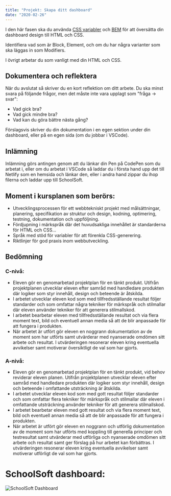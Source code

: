 ```yaml
---
title: "Projekt: Skapa ditt dashboard"
date: "2020-02-26"
---
```


I den här fasen ska du använda [CSS variabler](https://guteteknik.netlify.com/webb2/utvecklingspraxis/css-variabler) och [BEM](https://guteteknik.netlify.com/webb2/utvecklingspraxis/bem-metodiken/) för att översätta din dashboard design till HTML och CSS.

Identifiera vad som är Block, Element, och om du har några varianter som ska läggas in som Modifiers.

I övrigt arbetar du som vanligt med din HTML och CSS.

## Dokumentera och reflektera
När du avslutat så skriver du en kort reflektion om ditt arbete. Du ska minst svara på följande frågor, men det måste inte vara upplagt som "fråga -> svar":
- Vad gick bra?
- Vad gick mindre bra?
- Vad kan du göra bättre nästa gång?

Förslagsvis skriver du din dokumentation i en egen sektion under din dashboard, eller på en egen sida (om du jobbar i VSCode).

## Inlämning
Inlämning görs antingen genom att du länkar din Pen på CodePen som du arbetat i, eller om du arbetat i VSCode så laddar du i första hand upp det till Netlify som en hemsida och länkar den, eller i andra hand zippar du ihop filerna och laddar upp till SchoolSoft.

## Moment i kursplanen som berörs:

- Utvecklingsprocessen för ett webbtekniskt projekt med målsättningar, planering, specifikation av struktur och design, kodning, optimering, testning, dokumentation och uppföljning.
- Fördjupning i märkspråk där det huvudsakliga innehållet är standarderna för HTML och CSS...
- Språk med stöd för variabler för att förenkla CSS-generering.
- Riktlinjer för god praxis inom webbutveckling.

## Bedömning

### C-nivå:

- Eleven gör en genomarbetad projektplan för en tänkt produkt. Utifrån projektplanen utvecklar eleven efter samråd med handledare produkten där logiker som styr innehåll, design och beteende är åtskilda.
-  I arbetet utvecklar eleven kod som med tillfredsställande resultat följer standarder och som omfattar några tekniker för märkspråk och stilmallar där eleven använder tekniker för att generera stilmallskod.
-  I arbetet bearbetar eleven med tillfredsställande resultat och via flera moment text, bild och eventuell annan media så att de blir anpassade för att fungera i produkten.
- När arbetet är utfört gör eleven en noggrann dokumentation av de moment som har utförts samt utvärderar med nyanserade omdömen sitt arbete och resultat. I utvärderingen resonerar eleven kring eventuella avvikelser samt motiverar översiktligt de val som har gjorts.

### A-nivå:
- Eleven gör en genomarbetad projektplan för en tänkt produkt, vid behov reviderar eleven planen. Utifrån projektplanen utvecklar eleven efter samråd med handledare produkten där logiker som styr innehåll, design och beteende i omfattande utsträckning är åtskilda.
-  I arbetet utvecklar eleven kod som med gott resultat följer standarder och som omfattar flera tekniker för märkspråk och stilmallar där eleven i omfattande utsträckning använder tekniker för att generera stilmallskod.
-  I arbetet bearbetar eleven med gott resultat och via flera moment text, bild och eventuell annan media så att de blir anpassade för att fungera i produkten.
- När arbetet är utfört gör eleven en noggrann och utförlig dokumentation av de moment som har utförts med koppling till generella principer och testresultat samt utvärderar med utförliga och nyanserade omdömen sitt arbete och resultat samt ger förslag på hur arbetet kan förbättras. I utvärderingen resonerar eleven kring eventuella avvikelser samt motiverar utförligt de val som har gjorts.

# SchoolSoft dashboard:

![SchoolSoft Dashboard](schoolsoft_dashboard.png)